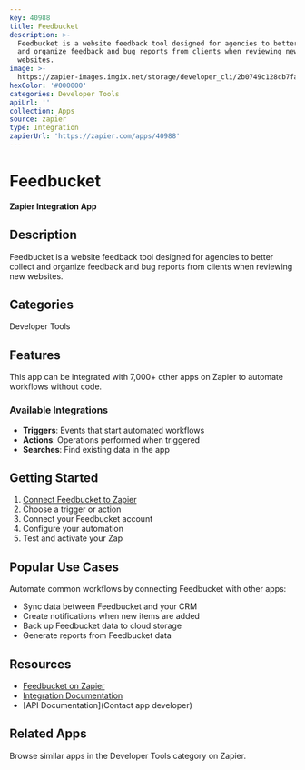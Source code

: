 ```yaml
---
key: 40988
title: Feedbucket
description: >-
  Feedbucket is a website feedback tool designed for agencies to better collect
  and organize feedback and bug reports from clients when reviewing new
  websites.
image: >-
  https://zapier-images.imgix.net/storage/developer_cli/2b0749c128cb7fa26ea554a46bf81a23.png?auto=format%2Ccompress&ixlib=python-3.0.0&q=50
hexColor: '#000000'
categories: Developer Tools
apiUrl: ''
collection: Apps
source: zapier
type: Integration
zapierUrl: 'https://zapier.com/apps/40988'
---
```

# Feedbucket

**Zapier Integration App**

## Description

Feedbucket is a website feedback tool designed for agencies to better collect and organize feedback and bug reports from clients when reviewing new websites.

## Categories

Developer Tools

## Features

This app can be integrated with 7,000+ other apps on Zapier to automate workflows without code.

### Available Integrations

- **Triggers**: Events that start automated workflows
- **Actions**: Operations performed when triggered
- **Searches**: Find existing data in the app

## Getting Started

1. [Connect Feedbucket to Zapier](https://zapier.com/apps/40988)
2. Choose a trigger or action
3. Connect your Feedbucket account
4. Configure your automation
5. Test and activate your Zap

## Popular Use Cases

Automate common workflows by connecting Feedbucket with other apps:

- Sync data between Feedbucket and your CRM
- Create notifications when new items are added
- Back up Feedbucket data to cloud storage
- Generate reports from Feedbucket data

## Resources

- [Feedbucket on Zapier](https://zapier.com/apps/40988)
- [Integration Documentation](https://zapier.com/apps/40988/integrations)
- [API Documentation](Contact app developer)

## Related Apps

Browse similar apps in the Developer Tools category on Zapier.
